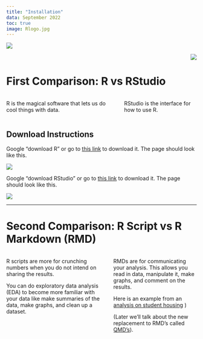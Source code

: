 ```yaml
---
title: "Installation"
data: September 2022
toc: true
image: Rlogo.jpg
---
```


<p align="left" width="10" height="10"> ![](Rlogo.jpg) </p>

<p align="right" width="10" height="10"> ![](RStudio.jpg) </p>
<!-- ![](RStudio.jpg){:.centered} -->

# First Comparison: R vs RStudio

:::::::::::::: {.columns}
::: {.column width=\"45%\"}
R is the magical software that lets us do cool things with data.
:::
::: {.column width=\"45%\"}
RStudio is the interface for how to use R. 
:::
::::::::::::::

## Download Instructions

Google "download R" or go to [this link](https://cran.r-project.org/bin/windows/base/) to download it. The page should look like this. 

![](rstudio_download.jpg)

<!-- Download [R](https://cran.rstudio.com/bin/windows/base/R-4.2.1-win.exe) -->

Google "download RStudio" or go to [this link](https://www.rstudio.com/products/rstudio/download/#download) to download it. The page should look like this.

![](r_download.jpg)

<!-- Download [RStudio](https://download1.rstudio.org/desktop/windows/RStudio-2022.07.2-576.exe) -->

----

# Second Comparison: R Script vs R Markdown (RMD)

:::::::::::::: {.columns}
::: {.column width=\"45%\"}
R scripts are more for crunching numbers when you do not intend on sharing the results. 

You can do exploratory data analysis (EDA) to become more familiar with your data like make summaries of the data, make graphs, and clean up a dataset.   
:::
::: {.column width=\"45%\"}
RMDs are for communicating your analysis. This allows you read in data, manipulate it, make graphs, and comment on the results. 

Here is an example from an [analysis on student housing](https://byuistats.github.io/Statistics-Notebook/Analyses/StudentHousing.html) )

(Later we'll talk about the new replacement to RMD's called [QMD's](https://quarto.org/)).
:::
::::::::::::::


